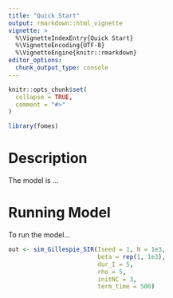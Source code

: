 ```yaml
---
title: "Quick Start"
output: rmarkdown::html_vignette
vignette: >
  %\VignetteIndexEntry{Quick Start}
  %\VignetteEncoding{UTF-8}
  %\VignetteEngine{knitr::rmarkdown}
editor_options: 
  chunk_output_type: console
---
```


```r
knitr::opts_chunk$set(
  collapse = TRUE,
  comment = "#>"
)
```

```r
library(fomes)
```

# Description
The model is ... 

# Running Model 

To run the model... 

```r
out <- sim_Gillespie_SIR(Iseed = 1, N = 1e3,
                         beta = rep(1, 1e3),
                         dur_I = 5,
                         rho = 5,
                         initNC = 3,
                         term_time = 500)
```
